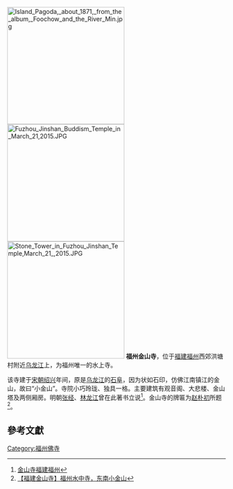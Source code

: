 {{Otheruses|金山寺|subject=位于[[福建|福建]][[福州|福州]][[乌龙江|乌龙江]]上的金山寺|other=同名其它條目}}
[[File:Island_Pagoda,_about_1871,_from_the_album,_Foochow_and_the_River_Min.jpg|270px]]
[[File:Fuzhou_Jinshan_Buddism_Temple_in_March_21,2015.JPG|270px]]
[[File:Stone_Tower_in_Fuzhou_Jinshan_Temple,March_21_,2015.JPG|270px]]
'''福州金山寺'''，位于[[福建|福建]][[福州|福州]]西郊洪塘村附近[[乌龙江|乌龙江]]上，为福州唯一的水上寺。

该寺建于[[宋朝|宋朝]][[绍兴|绍兴]]年间，原是[[乌龙江|乌龙江]]的[[石阜|石阜]]，因为状如石印，仿佛江南镇江的金山，故曰“小金山”。寺院小巧玲珑、独具一格。主要建筑有观音阁、大悲楼、金山塔及两侧厢房。明朝[[张经|张经]]、[[林龙江|林龙江]]曾在此著书立说<ref>[http://www.dxsheng.com/tour/HTML/22831.html 金山寺福建福州]{{dead link|date=2018年4月 |bot=InternetArchiveBot |fix-attempted=yes }}</ref>。金山寺的牌匾为[[赵朴初|赵朴初]]所题<ref>[http://www.yiyuanyi.org/xsws/mmsy/fujian/200905/11_10348.html 【福建金山寺】福州水中寺，东南小金山]{{dead link|date=2018年4月 |bot=InternetArchiveBot |fix-attempted=yes }}</ref>。

==參考文獻==
<div class="references-small">
<references></references>
</div>

{{佛教小作品}}

[[Category:福州佛寺|Category:福州佛寺]]